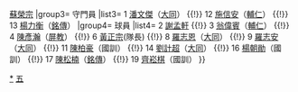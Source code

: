 {{Navbox
| name  = 2012年亞足聯五人制足球錦標賽中華台北五人制足球代表隊
|title =  [[2012年亞足聯五人制足球錦標賽|<span style="color:white;">2012年亞足聯五人制足球錦標賽</span>]][[中華台北五人制足球代表隊|<span style="color:white;">中華台北五人制足球代表隊</span>]]
| titlestyle = background:navy; color:red;
| groupstyle = background:navy; color:#FFFFFF;
|group1=總教練
|list1= [[蔡佳峰]]
|group2=教練
|list2= [[強木在]]（[[大同足球隊|大同]]） {{!}} [[蘇榮宗]]
|group3= 守門員
|list3= 1 [[潘文傑 (足球運動員)|潘文傑]]（[[大同足球隊|大同]]） {{!}} 12 [[施信安]]（[[輔仁大學足球隊|輔仁]]） {{!}} 13 [[楊力衡]]（[[銘傳大學足球隊|銘傳]]）
|group4= 球員
|list4= 2 [[謝孟軒]] {{!}} 3 [[翁偉賓]]（[[輔仁大學足球隊|輔仁]]） {{!}} 4 [[陳彥瀚]]（[[國立屏東教育大學足球隊|屏教]]） {{!}} 6 [[黃正宗]](隊長) {{!}} 8 [[羅志恩]]（[[大同足球隊|大同]]）  {{!}} 9 [[羅志安]]（[[大同足球隊|大同]]）  {{!}} 11 [[陳柏豪]]（國訓）  {{!}} 14 [[劉計超]]（[[大同足球隊|大同]]）  {{!}} 16 [[楊朝勛]]（國訓）  {{!}} 17 [[陳松楠]]（[[銘傳大學足球隊|銘傳]]）  {{!}} 19 [[齊崧棋]]（國訓） 
}}<noinclude>
[[Category:中華台北五人制足球代表隊|*]]
[[Category:中華台北足球代表隊導航模板|五]]
</noinclude>